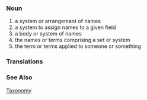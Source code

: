 ===Noun===
{{Wikipedia}}
# a system or arrangement of names
# a system to assign names to a given field
# a body or system of names
# the names or terms comprising a set or system
# the term or terms applied to someone or something

===Translations===

===See Also===
[[Taxonomy]]